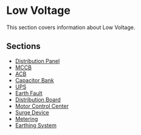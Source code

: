 # Low Voltage

This section covers information about Low Voltage.

## Sections

- [Distribution Panel](/docs/low-voltage/distribution-panel)
- [MCCB](/docs/low-voltage/mccb)
- [ACB](/docs/low-voltage/acb)
- [Capacitor Bank](/docs/low-voltage/capacitor-bank)
- [UPS](/docs/low-voltage/ups)
- [Earth Fault](/docs/low-voltage/earth-fault)
- [Distribution Board](/docs/low-voltage/distribution-board)
- [Motor Control Center](/docs/low-voltage/motor-control-center)
- [Surge Device](/docs/low-voltage/surge-device)
- [Metering](/docs/low-voltage/metering)
- [Earthing System](/docs/low-voltage/earthing-system)
